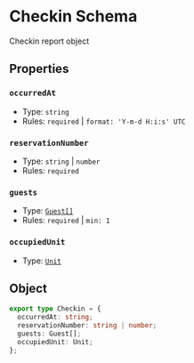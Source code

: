 # Checkin Schema
Checkin report object

## Properties
### `occurredAt`
- Type: `string`
- Rules: `required` | `format: 'Y-m-d H:i:s' UTC`

### `reservationNumber`
- Type: `string` | `number`
- Rules: `required`

### `guests`
- Type: [`Guest[]`](/schema-ntak/segments/guest)
- Rules: `required` | `min: 1`

### `occupiedUnit`
- Type: [`Unit`](/schema-ntak/segments/unit)

## Object
```ts
export type Checkin = {
  occurredAt: string;
  reservationNumber: string | number;
  guests: Guest[];
  occupiedUnit: Unit;
};
```